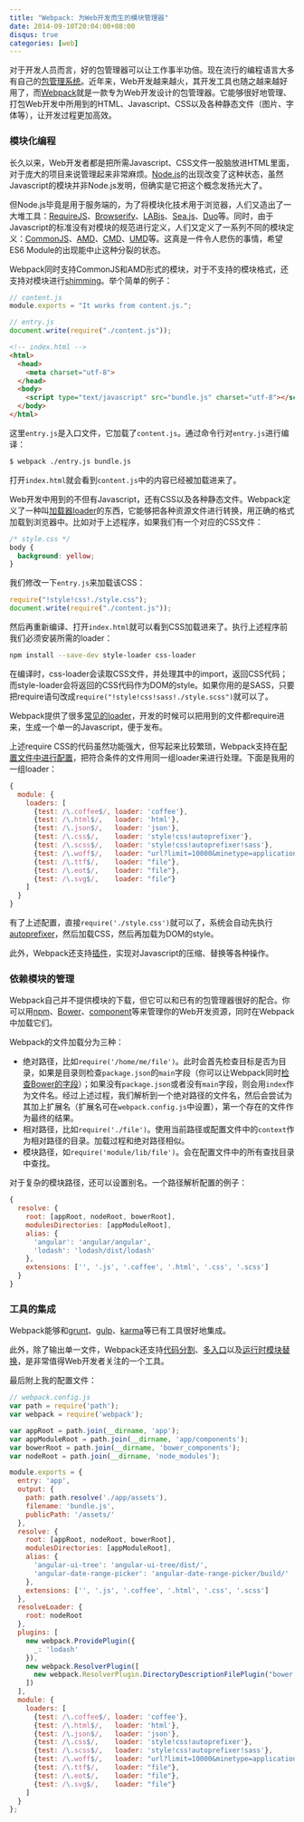 ```yaml
---
title: "Webpack: 为Web开发而生的模块管理器"
date: 2014-09-10T20:04:00+08:00
disqus: true
categories: [web]
---
```


对于开发人员而言，好的包管理器可以让工作事半功倍。现在流行的编程语言大多有自己的[包管理系统](http://blogs.atlassian.com/2014/04/git-project-dependencies/#GitAndProjectDependencies-Firstchoice:useanappropriatebuild/dependencytoolinsteadofgit)。近年来，Web开发越来越火，其开发工具也随之越来越好用了，而[Webpack](http://webpack.github.io)就是一款专为Web开发设计的包管理器。它能够很好地管理、打包Web开发中所用到的HTML、Javascript、CSS以及各种静态文件（图片、字体等），让开发过程更加高效。

### 模块化编程

长久以来，Web开发者都是把所需Javascript、CSS文件一股脑放进HTML里面，对于庞大的项目来说管理起来非常麻烦。[Node.js](http://nodejs.org)的出现改变了这种状态，虽然Javascript的模块并非Node.js发明，但确实是它把这个概念发扬光大了。

但Node.js毕竟是用于服务端的，为了将模块化技术用于浏览器，人们又造出了一大堆工具：[RequireJS](http://requirejs.org)、[Browserify](http://browserify.org)、[LABjs](http://labjs.com)、[Sea.js](http://seajs.org/docs/)、[Duo](http://duojs.org)等。同时，由于Javascript的标准没有对模块的规范进行定义，人们又定义了一系列不同的模块定义：[CommonJS](https://en.wikipedia.org/wiki/CommonJS)、[AMD](https://github.com/amdjs/amdjs-api/wiki/AMD)、[CMD](https://github.com/seajs/seajs/issues/242)、[UMD](https://github.com/umdjs/umd)等。这真是一件令人悲伤的事情，希望ES6 Module的出现能中止这种分裂的状态。

Webpack同时支持CommonJS和AMD形式的模块，对于不支持的模块格式，还支持对模块进行[shimming](http://webpack.github.io/docs/shimming-modules.html)。举个简单的例子：

~~~ javascript
// content.js
module.exports = "It works from content.js.";
~~~~

~~~ javascript
// entry.js
document.write(require("./content.js"));
~~~~

~~~ html
<!-- index.html -->
<html>
  <head>
    <meta charset="utf-8">
  </head>
  <body>
    <script type="text/javascript" src="bundle.js" charset="utf-8"></script>
  </body>
</html>
~~~~

这里`entry.js`是入口文件，它加载了`content.js`。通过命令行对`entry.js`进行编译：

~~~ bash
$ webpack ./entry.js bundle.js
~~~~

打开`index.html`就会看到`content.js`中的内容已经被加载进来了。

Web开发中用到的不但有Javascript，还有CSS以及各种静态文件。Webpack定义了一种叫[加载器loader](http://webpack.github.io/docs/using-loaders.html)的东西，它能够把各种资源文件进行转换，用正确的格式加载到浏览器中。比如对于上述程序，如果我们有一个对应的CSS文件：

~~~ css
/* style.css */
body {
  background: yellow;
}
~~~~

我们修改一下`entry.js`来加载该CSS：

~~~ javascript
require("!style!css!./style.css");
document.write(require("./content.js"));
~~~~

然后再重新编译、打开`index.html`就可以看到CSS加载进来了。执行上述程序前我们必须安装所需的loader：

~~~ bash
npm install --save-dev style-loader css-loader
~~~~

在编译时，css-loader会读取CSS文件，并处理其中的import，返回CSS代码；而style-loader会将返回的CSS代码作为DOM的style。如果你用的是SASS，只要把require语句改成`require("!style!css!sass!./style.scss")`就可以了。

Webpack提供了很多[常见的loader](http://webpack.github.io/docs/list-of-loaders.html)，开发的时候可以把用到的文件都require进来，生成一个单一的Javascript，便于发布。

上述require CSS的代码虽然功能强大，但写起来比较繁琐，Webpack支持在[配置文件中进行配置](http://webpack.github.io/docs/using-loaders.html#configuration)，把符合条件的文件用同一组loader来进行处理。下面是我用的一组loader：

~~~ javascript
{
  module: {
    loaders: [
      {test: /\.coffee$/, loader: 'coffee'},
      {test: /\.html$/,   loader: 'html'},
      {test: /\.json$/,   loader: 'json'},
      {test: /\.css$/,    loader: 'style!css!autoprefixer'},
      {test: /\.scss$/,   loader: 'style!css!autoprefixer!sass'},
      {test: /\.woff$/,   loader: "url?limit=10000&minetype=application/font-woff"},
      {test: /\.ttf$/,    loader: "file"},
      {test: /\.eot$/,    loader: "file"},
      {test: /\.svg$/,    loader: "file"}
    ]
  }
}
~~~~

有了上述配置，直接`require('./style.css')`就可以了，系统会自动先执行[autoprefixer](https://github.com/postcss/autoprefixer)，然后加载CSS，然后再加载为DOM的style。

此外，Webpack还支持[插件](http://webpack.github.io/docs/list-of-plugins.html)，实现对Javascript的压缩、替换等各种操作。

### 依赖模块的管理

Webpack自己并不提供模块的下载，但它可以和已有的包管理器很好的配合。你可以用[npm](http://npmjs.org/)、[Bower](http://bower.io)、[component](https://github.com/componentjs/component)等来管理你的Web开发资源，同时在Webpack中加载它们。

Webpack的文件加载分为三种：

- 绝对路径，比如`require('/home/me/file')`。此时会首先检查目标是否为目录，如果是目录则检查`package.json`的`main`字段（你可以让Webpack同时[检查Bower的字段](http://webpack.github.io/docs/usage-with-bower.html)）；如果没有`package.json`或者没有`main`字段，则会用`index`作为文件名。经过上述过程，我们解析到一个绝对路径的文件名，然后会尝试为其加上扩展名（扩展名可在`webpack.config.js`中设置），第一个存在的文件作为最终的结果。
- 相对路径，比如`require('./file')`。使用当前路径或配置文件中的`context`作为相对路径的目录。加载过程和绝对路径相似。
- 模块路径，如`require('module/lib/file')`。会在配置文件中的所有查找目录中查找。

对于复杂的模块路径，还可以设置别名。一个路径解析配置的例子：

~~~ javascript
{
  resolve: {
    root: [appRoot, nodeRoot, bowerRoot],
    modulesDirectories: [appModuleRoot],
    alias: {
      'angular': 'angular/angular',
      'lodash': 'lodash/dist/lodash'
    },
    extensions: ['', '.js', '.coffee', '.html', '.css', '.scss']
  }
}
~~~~

### 工具的集成

Webpack能够和[grunt](http://webpack.github.io/docs/usage-with-grunt.html)、[gulp](http://webpack.github.io/docs/usage-with-gulp.html)、[karma](http://webpack.github.io/docs/usage-with-karma.html)等已有工具很好地集成。

此外，除了输出单一文件，Webpack还支持[代码分割](http://webpack.github.io/docs/code-splitting.html)、[多入口](http://webpack.github.io/docs/multiple-entry-points.html)以及[运行时模块替换](http://webpack.github.io/docs/hot-module-replacement-with-webpack.html)，是非常值得Web开发者关注的一个工具。

最后附上我的配置文件：

~~~ javascript
// webpack.config.js
var path = require('path');
var webpack = require('webpack');

var appRoot = path.join(__dirname, 'app');
var appModuleRoot = path.join(__dirname, 'app/components');
var bowerRoot = path.join(__dirname, 'bower_components');
var nodeRoot = path.join(__dirname, 'node_modules');

module.exports = {
  entry: 'app',
  output: {
    path: path.resolve('./app/assets'),
    filename: 'bundle.js',
    publicPath: '/assets/'
  },
  resolve: {
    root: [appRoot, nodeRoot, bowerRoot],
    modulesDirectories: [appModuleRoot],
    alias: {
      'angular-ui-tree': 'angular-ui-tree/dist/',
      'angular-date-range-picker': 'angular-date-range-picker/build/'
    },
    extensions: ['', '.js', '.coffee', '.html', '.css', '.scss']
  },
  resolveLoader: {
    root: nodeRoot
  },
  plugins: [
    new webpack.ProvidePlugin({
      _: 'lodash'
    }),
    new webpack.ResolverPlugin([
      new webpack.ResolverPlugin.DirectoryDescriptionFilePlugin("bower.json", ["main"])
    ])
  ],
  module: {
    loaders: [
      {test: /\.coffee$/, loader: 'coffee'},
      {test: /\.html$/,   loader: 'html'},
      {test: /\.json$/,   loader: 'json'},
      {test: /\.css$/,    loader: 'style!css!autoprefixer'},
      {test: /\.scss$/,   loader: 'style!css!autoprefixer!sass'},
      {test: /\.woff$/,   loader: "url?limit=10000&minetype=application/font-woff"},
      {test: /\.ttf$/,    loader: "file"},
      {test: /\.eot$/,    loader: "file"},
      {test: /\.svg$/,    loader: "file"}
    ]
  }
};
~~~~
